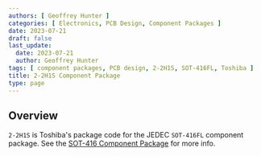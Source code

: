 ```yaml
---
authors: [ Geoffrey Hunter ]
categories: [ Electronics, PCB Design, Component Packages ]
date: 2023-07-21
draft: false
last_update:
  date: 2023-07-21
  author: Geoffrey Hunter
tags: [ component packages, PCB design, 2-2H1S, SOT-416FL, Toshiba ]
title: 2-2H1S Component Package
type: page
---
```


## Overview

`2-2H1S` is Toshiba's package code for the JEDEC `SOT-416FL` component package. See the [SOT-416 Component Package](/pcb-design/component-packages/sot-416-component-package/) for more info. 
